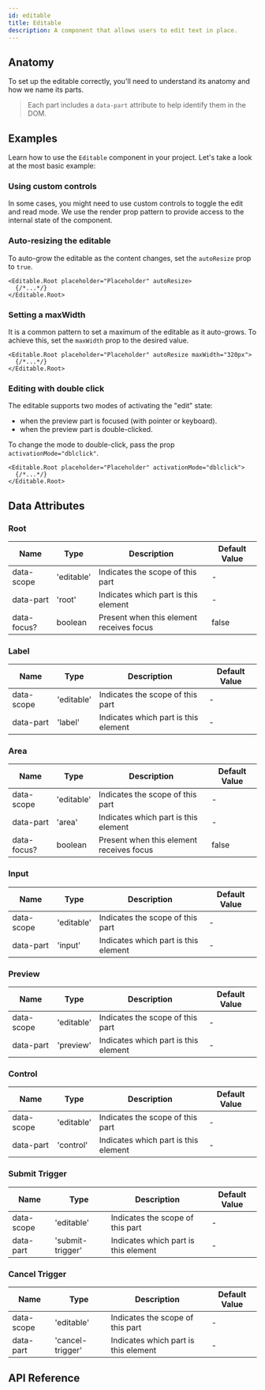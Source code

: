 ```yaml
---
id: editable
title: Editable
description: A component that allows users to edit text in place.
---
```



<ComponentPreview />

## Anatomy

To set up the editable correctly, you'll need to understand its anatomy and how
we name its parts.

> Each part includes a `data-part` attribute to help identify them in the DOM.

<Anatomy id="editable" />

## Examples

Learn how to use the `Editable` component in your project. Let's take a look at
the most basic example:

<Story id="Basic" />

### Using custom controls

In some cases, you might need to use custom controls to toggle the edit and read
mode. We use the render prop pattern to provide access to the internal state of
the component.

<Story id="CustomControls" />

### Auto-resizing the editable

To auto-grow the editable as the content changes, set the `autoResize` prop to
`true`.

```tsx
<Editable.Root placeholder="Placeholder" autoResize>
  {/*...*/}
</Editable.Root>
```

### Setting a maxWidth

It is a common pattern to set a maximum of the editable as it auto-grows. To
achieve this, set the `maxWidth` prop to the desired value.

```tsx
<Editable.Root placeholder="Placeholder" autoResize maxWidth="320px">
  {/*...*/}
</Editable.Root>
```

### Editing with double click

The editable supports two modes of activating the "edit" state:

- when the preview part is focused (with pointer or keyboard).
- when the preview part is double-clicked.

To change the mode to double-click, pass the prop `activationMode="dblclick"`.

```tsx
<Editable.Root placeholder="Placeholder" activationMode="dblclick">
  {/*...*/}
</Editable.Root>
```

## Data Attributes

### Root

| Name        | Type       | Description                              | Default Value |
|-------------|------------|------------------------------------------|---------------|
| data-scope  | 'editable' | Indicates the scope of this part         | -             |
| data-part   | 'root'     | Indicates which part is this element     | -             |
| data-focus? | boolean    | Present when this element receives focus | false         |

### Label

| Name       | Type       | Description                          | Default Value |
|------------|------------|--------------------------------------|---------------|
| data-scope | 'editable' | Indicates the scope of this part     | -             |
| data-part  | 'label'    | Indicates which part is this element | -             |

### Area

| Name        | Type       | Description                              | Default Value |
|-------------|------------|------------------------------------------|---------------|
| data-scope  | 'editable' | Indicates the scope of this part         | -             |
| data-part   | 'area'     | Indicates which part is this element     | -             |
| data-focus? | boolean    | Present when this element receives focus | false         |

### Input

| Name       | Type       | Description                          | Default Value |
|------------|------------|--------------------------------------|---------------|
| data-scope | 'editable' | Indicates the scope of this part     | -             |
| data-part  | 'input'    | Indicates which part is this element | -             |

### Preview

| Name       | Type       | Description                          | Default Value |
|------------|------------|--------------------------------------|---------------|
| data-scope | 'editable' | Indicates the scope of this part     | -             |
| data-part  | 'preview'  | Indicates which part is this element | -             |

### Control

| Name       | Type       | Description                          | Default Value |
|------------|------------|--------------------------------------|---------------|
| data-scope | 'editable' | Indicates the scope of this part     | -             |
| data-part  | 'control'  | Indicates which part is this element | -             |

### Submit Trigger

| Name       | Type             | Description                          | Default Value |
|------------|------------------|--------------------------------------|---------------|
| data-scope | 'editable'       | Indicates the scope of this part     | -             |
| data-part  | 'submit-trigger' | Indicates which part is this element | -             |

### Cancel Trigger

| Name       | Type             | Description                          | Default Value |
|------------|------------------|--------------------------------------|---------------|
| data-scope | 'editable'       | Indicates the scope of this part     | -             |
| data-part  | 'cancel-trigger' | Indicates which part is this element | -             |


## API Reference

<ComponentTypes />
